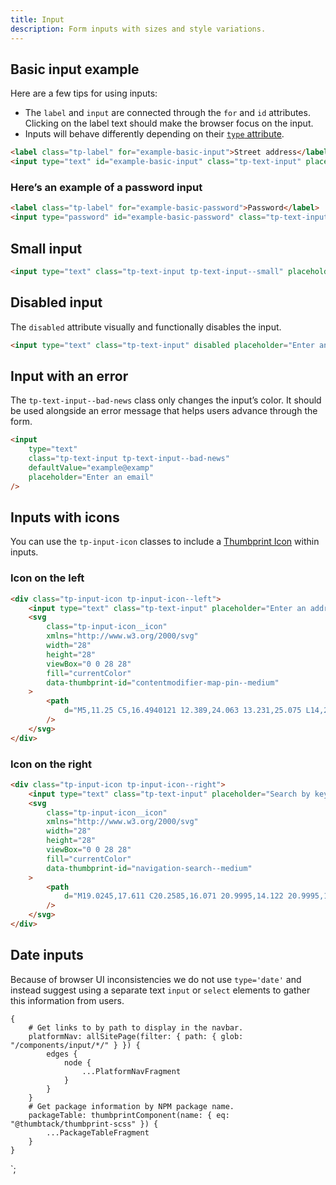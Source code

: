 ```yaml
---
title: Input
description: Form inputs with sizes and style variations.
---
```



<ComponentHeader data={props.data} />

## Basic input example

Here are a few tips for using inputs:

-   The `label` and `input` are connected through the `for` and `id` attributes. Clicking on the label text should make the browser focus on the input.
-   Inputs will behave differently depending on their [`type` attribute](https://developer.mozilla.org/en-US/docs/Web/HTML/Element/input#Form_%3Cinput%3E_types).

```html
<label class="tp-label" for="example-basic-input">Street address</label>
<input type="text" id="example-basic-input" class="tp-text-input" placeholder="Enter an address" />
```

### Here’s an example of a password input

```html
<label class="tp-label" for="example-basic-password">Password</label>
<input type="password" id="example-basic-password" class="tp-text-input" defaultValue="hunter2" />
```

## Small input

```html
<input type="text" class="tp-text-input tp-text-input--small" placeholder="Enter an address" />
```

## Disabled input

The `disabled` attribute visually and functionally disables the input.

```html
<input type="text" class="tp-text-input" disabled placeholder="Enter an address" />
```

## Input with an error

The `tp-text-input--bad-news` class only changes the input’s color. It should be used alongside an error message that helps users advance through the form.

```html
<input
    type="text"
    class="tp-text-input tp-text-input--bad-news"
    defaultValue="example@examp"
    placeholder="Enter an email"
/>
```

## Inputs with icons

You can use the `tp-input-icon` classes to include a [Thumbprint Icon](/icons/) within inputs.

### Icon on the left

```html
<div class="tp-input-icon tp-input-icon--left">
    <input type="text" class="tp-text-input" placeholder="Enter an address" />
    <svg
        class="tp-input-icon__icon"
        xmlns="http://www.w3.org/2000/svg"
        width="28"
        height="28"
        viewBox="0 0 28 28"
        fill="currentColor"
        data-thumbprint-id="contentmodifier-map-pin--medium"
    >
        <path
            d="M5,11.25 C5,16.4940121 12.389,24.063 13.231,25.075 L14,26 L14.77,25.075 C15.612,24.063 23,16.5119319 23,11.25 C23,5.98806805 19.909,2 14,2 C8.092,2 5,6.00598789 5,11.25 Z M7,11.25 C7,7.758 9.191,4 14,4 C18.81,4 21,7.758 21,11.25 C21,14.4672893 16.49,19.71 14,22.848 C11.511,19.711 7,14.6244496 7,11.25 Z M14,7 C11.794,7 10,8.794 10,11 C10,13.206 11.794,15 14,15 C16.206,15 18,13.206 18,11 C18,8.794 16.206,7 14,7 M14,13 C12.897,13 12,12.103 12,11 C12,9.897 12.897,9 14,9 C15.103,9 16,9.897 16,11 C16,12.103 15.103,13 14,13"
        />
    </svg>
</div>
```

### Icon on the right

```html
<div class="tp-input-icon tp-input-icon--right">
    <input type="text" class="tp-text-input" placeholder="Search by keyword" />
    <svg
        class="tp-input-icon__icon"
        xmlns="http://www.w3.org/2000/svg"
        width="28"
        height="28"
        viewBox="0 0 28 28"
        fill="currentColor"
        data-thumbprint-id="navigation-search--medium"
    >
        <path
            d="M19.0245,17.611 C20.2585,16.071 20.9995,14.122 20.9995,12 C20.9995,7.037 16.9635,3 11.9995,3 C7.0365,3 2.9995,7.037 2.9995,12 C2.9995,16.963 7.0365,21 11.9995,21 C14.1215,21 16.0705,20.258 17.6105,19.025 L23.2935,24.707 C23.4875,24.902 23.7435,25 23.9995,25 C24.2565,25 24.5125,24.902 24.7065,24.707 C25.0985,24.316 25.0985,23.684 24.7065,23.293 L19.0245,17.611 Z M4.9995,12 C4.9995,8.141 8.1415,5 11.9995,5 C15.8585,5 18.9995,8.141 18.9995,12 C18.9995,15.859 15.8585,19 11.9995,19 C8.1415,19 4.9995,15.859 4.9995,12 Z"
        />
    </svg>
</div>
```

## Date inputs

Because of browser UI inconsistencies we do not use <code>type='date'</code> and instead suggest using a separate text <code>input</code> or <code>select</code> elements to gather this information from users.

<ComponentFooter data={props.data} />

    {
        # Get links to by path to display in the navbar.
        platformNav: allSitePage(filter: { path: { glob: "/components/input/*/" } }) {
            edges {
                node {
                    ...PlatformNavFragment
                }
            }
        }
        # Get package information by NPM package name.
        packageTable: thumbprintComponent(name: { eq: "@thumbtack/thumbprint-scss" }) {
            ...PackageTableFragment
        }
    }
`;
